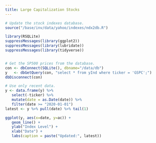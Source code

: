 ```yaml
---
title: Large Capitalization Stocks
---
```



```r
# Update the stock indexes database.
source("/base/inv/data/yahoo/indexes/ndx2db.R")
```

```r
library(RSQLite)
suppressMessages(library(ggplot2))
suppressMessages(library(lubridate))
suppressMessages(library(tidyverse))


# Get the SP500 prices from the database.
con <- dbConnect(SQLite(), dbname="/data/db")
y   <- dbGetQuery(con, "select * from yInd where ticker = 'GSPC';")
dbDisconnect(con)

# Use only recent data.
y <- data.frame(y) %>% 
   select(-ticker) %>% 
   mutate(date = as.Date(date)) %>% 
   filter(date >= "2020-01-01")
latest <- y %>% pull(date) %>% tail(1)

```
```r
ggplot(y, aes(x=date, y=ac)) + 
   geom_line() +
   ylab("Index Level") +
   xlab("Date") + 
   labs(caption = paste("Updated:", latest))
```

